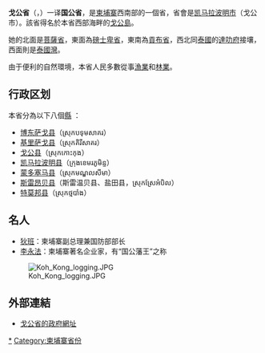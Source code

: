 {{Unreferenced|time=2019-01-14T15:30:08+00:00}}
{{coord|11|23|57|N|103|29|41|E|region:KH|display=title}}

{{Infobox Cambodian Province|
name = 戈公省|
khmer = ខេត្តកោះកុង<br>ปัจจันตคิรีเขตร|
Provincial Capital = [[戈公市|戈公市]]|
area = 11,160|
population = 132,106|
population_as_of = 1998年|
density = 11.8|
isocode = KH-9|
mapimage = Cambodia Koh Kong locator map.svg
}}

'''戈公省'''（{{lang-km|ខេត្តកោះកុង}}，{{IPA-km|kʰaet kɑh koŋ}}）一译'''国公省'''，是[[柬埔寨|柬埔寨]]西南部的一個省，省會是[[凯马拉波明市|凯马拉波明市]]（戈公市）。該省得名於本省西部海畔的[[戈公島|戈公島]]。

她的北面是[[菩薩省|菩薩省]]，東面為[[磅士卑省|磅士卑省]]，東南為[[貢布省|貢布省]]，西北同[[泰國|泰國]]的[[達叻府|達叻府]]接壤，西面則是[[泰國灣|泰國灣]]。

由于便利的自然環境，本省人民多數從事[[漁業|漁業]]和[[林業|林業]]。
==行政区划==
本省分為以下八個[[柬埔寨的縣|縣]]<!--（''[[srŏk|srŏk]]''）-->：

*[[博东萨戈县|博东萨戈县]]（ស្រុកបទុមសាគរ）<!--译名待查-->
*[[基里萨戈县|基里萨戈县]]（ស្រុកគិរីសាគរ）<!--译名待查-->
*[[戈公县|戈公县]]（ស្រុកកោះកុង）
*[[凯马拉波明县|凯马拉波明县]]（ក្រុងខេមរភូមិន្ទ）{{small|原为斯马芝缅则县（ស្រុកស្មាច់មានជ័យ）}} <!--译名待查-->
*[[蒙多塞马县|蒙多塞马县]]（ស្រុកមណ្ឌលសីមា）
*[[斯雷昂贝县|斯雷昂贝县]]（斯雷温贝县、盐田县，ស្រុកស្រែអំបិល）
*[[特莫邦县|特莫邦县]]（ស្រុកថ្មបាំង）

==名人==
*[[狄班|狄班]]：柬埔寨副总理兼国防部部长
*[[李永法|李永法]]：柬埔寨著名企业家，有“国公藩王”之称

[[File:Koh_Kong_logging.JPG|thumb]]

== 外部連結 ==
* [https://web.archive.org/web/20071125053709/http://kohkong.sihanoukville-cambodia.com/ 戈公省的政府網址]

{{Cambodia}}
{{戈公省行政区划}}
{{Cambodia-stub}}
[[Category:戈公省|*]]
[[Category:柬埔寨省份|Category:柬埔寨省份]]